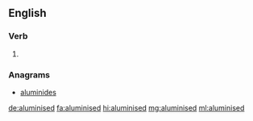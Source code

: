 ==English==

===Verb===
{{head|en|verb form}}

# {{en-past of|aluminise}}

===Anagrams===
* [[aluminides#English|aluminides]]

[[de:aluminised]]
[[fa:aluminised]]
[[hi:aluminised]]
[[mg:aluminised]]
[[ml:aluminised]]